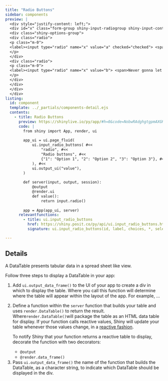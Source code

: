 ```yaml
---
title: "Radio Buttons"
sidebar: components 
preview: |
  <div style="justify-content: left;">
  <div id="x" class="form-group shiny-input-radiogroup shiny-input-container shiny-bound-input" role="radiogroup" aria-labelledby="x-label">
  <div class="shiny-options-group">
  <div class="radio">
  <p class="m-0">
  <label><input type="radio" name="x" value="a" checked="checked"> <span>Never gonna give you up</span></label>
  </p>
  </div>
  <div class="radio">
  <p class="m-0">
  <label><input type="radio" name="x" value="b"> <span>Never gonna let you down</span></label>
  </p>
  </div>
  </div>
  </div>
  </div>  
listing:
  id: component
  template: ../_partials/components-detail.ejs
  contents:
    - title: Radio Buttons
      preview: https://shinylive.io/py/app/#h=0&code=NobwRAdghgtgpmAXGKAHVA6VBPMAaMAYwHsIAXOcpMAMwCdiYACAZwAsBLCbJjmVYnTJMAgujxM6lACZw6EgK4cAOhFVpUAfSVMAvEyVYoAcziaaAGyXSAFKqYODHDF1QKymulGkdimgEbuZKQsdhCOEUzKYF4+xNF49pEO0QBK3r5MgWTBECwJSckg0QCM0YhRYADyqGS+4WX4lQBM5ZU1daRMrU3RAMxt0R31TANgAL6J4Y4AlFMRhsTubh5KdmAAblBWcNFzqjOqRxCyNKxyG3I2ru4SS2QrEixwLCz1M4iFTAAC9ytf3ykJzkGCUX1OTC2OxsHy+ESkZAUdHCNzIGFivhhx3U6D0onQNg02g4TwuchmEwAukA
      code: |
        from shiny import App, render, ui
        
        app_ui = ui.page_fluid(
            ui.input_radio_buttons( #<<
                "radio", #<<
                "Radio buttons", #<<
                {"1": "Option 1", "2": "Option 2", "3": "Option 3"}, #<<
            ), #<<
            ui.output_ui("value"),
        )
        
        def server(input, output, session):
            @output
            @render.ui
            def value():
                return input.radio()
        
        app = App(app_ui, server)
      relevantfunctions:
        - title: ui.input_radio_buttons
          href: https://shiny.posit.co/py/api/ui.input_radio_buttons.html
          signature: ui.input_radio_buttons(id, label, choices, *, selected=None, inline=False, width=None)

---
```


:::{#component}
:::

## Details

<p>A DataTable presents tabular data in a spread sheet like view. </p>

<p>Follow three steps to display a DataTable in your app:</p>

<ol>
  <li>
  Add `ui.output_data_frame()` to the UI of your app to create a div in which to display the table. Where you call this function will determine where the table will appear within the layout of the app. For example, ...
  </li>
  <li>
  Define a function within the `server` function that builds your table and uses `render.DataTable()` to return the result. Where`render.DataTable()`will package the table as an HTML data table for display. If your function calls reactive values, Shiny will update your table whenever those values change, in a [reactive fashion]().
  
  To notify Shiny that your function returns a reactive table to display, decorate the function with two decorators:
  
   <ul>
     <li>`@output`</li>
     <li>`@render.data_frame()`</li>
   </ul>

  </li>

  <li>Pass `ui.output_data_frame()` the name of the function that builds the DataTable, as a character string, to indicate which DataTable should be displayed in the div. 
  </li>
</ol>